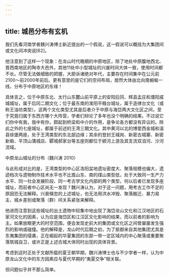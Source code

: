 ```yaml
---
---
---
```

title: 城邑分布有玄机
---




我们先看河南学者魏兴涛博士新近提出的一个假说，这一假说可以概括为大集团间或文化间冲突说[62]。

他注意到了这样一个现象：在龙山时代晚期的中原地区，除了地处中原腹地西北、晋西南地区的陶寺大邑外，其他11处中小型城址的兴废时间大体一致，使用时间都不长。尽管无法做细致的把握，大胆诉诸绝对年代，主要存在时间集中在公元前2100～前2000年前后。更有意思的是它们的空间布局，居然大体由北向南蜿蜒一线，分布于中原地区的东缘！

具体言之，位于中原东北、太行山东麓山前平原上的安阳后冈、辉县孟庄和濮阳戚城城址，属于后冈二期文化；位于最东南的淮阳平粮台城址，属于造律台文化（或称王油坊类型）。这两个文化类型尤其是后者介于中原与海岱两大文化区之间，至于究竟归属于东西方哪个大阵营，学者们辩论了多年也没个明确的结果。不过说它们你中有我，我中有你，颇起到桥梁和中介的作用，是争论各方都没有异议的。除此之外的七座城址，都属于前述的王湾三期文化。其中黄河以北的博爱西金城和温县徐堡两座，处于王湾类型的东北部边缘；其余的登封王城岗、新密古城寨、新密新砦、平顶山蒲城店、郾城郝家台等五座则都位于颍河上游及其支流双洎河、沙河流域。



中原龙山城址的分布（魏兴涛 2010）



与此形成对比的是，王湾类型的中心区洛阳盆地遗址密度大、聚落规模也偏大，遗迹档次与遗物制作技术水平也不比嵩山东、南的煤山类型低，处于大致同一生产力水平、同一社会发展阶段、同一考古学文化内部的两个类型，何以后者已发现多座城址，而前者中心区尚无一发现？魏兴涛认为，对于这一问题，用考古工作不足的原因恐无法解释。兴衰倏忽的上述城址，也无法用洪水冲毁、聚落搬迁、暴力易主、城乡差别或聚落（群）间关系紧张来解释。

他进而注意到这些城址的出土遗物中较集中地出现了海岱龙山文化和江汉地区的石家河文化的因素，认为应是海岱区和江汉区文化影响的结果，而以前者的影响为主。如果放眼更大的时空范围，便会发现史前大的集团或文化区之间曾屡屡发生强烈的影响或碰撞。他的解释是，龙山时代后期之初，为了抵御来自其他集团尤其是东夷集团的侵袭，正在崛起的华夏集团的东部一带一定区域内的中心聚落或重要聚落筑城自卫，或许正是上述古城大体同时出现的具体背景。

考虑到这时正处于文献所载的夏王朝早期，魏兴涛博士也与不少学者一样，认为中原龙山文化中的东方因素应与夏代早期的“夷夏交争”相关联。

但问题似乎并不那么简单。